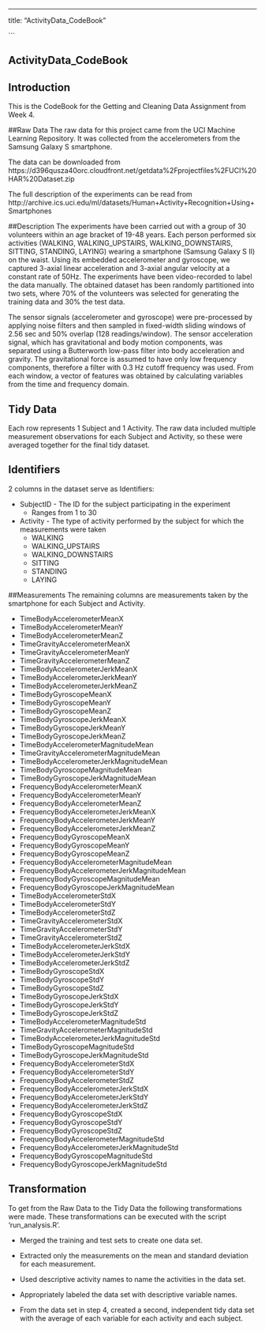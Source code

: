 ---
title: "ActivityData_CodeBook"

```

## ActivityData_CodeBook

## Introduction
This is the CodeBook for the Getting and Cleaning Data Assignment from Week 4.

##Raw Data
The raw data for this project came from the UCI Machine Learning Repository. It was collected from the accelerometers from the Samsung Galaxy S smartphone.

The data can be downloaded from  https://d396qusza40orc.cloudfront.net/getdata%2Fprojectfiles%2FUCI%20HAR%20Dataset.zip

The full description of the experiments can be read from 
http://archive.ics.uci.edu/ml/datasets/Human+Activity+Recognition+Using+Smartphones

##Description
The experiments have been carried out with a group of 30 volunteers within an age bracket of 19-48 years. Each person performed six activities (WALKING, WALKING_UPSTAIRS, WALKING_DOWNSTAIRS, SITTING, STANDING, LAYING) wearing a smartphone (Samsung Galaxy S II) on the waist. Using its embedded accelerometer and gyroscope, we captured 3-axial linear acceleration and 3-axial angular velocity at a constant rate of 50Hz. The experiments have been video-recorded to label the data manually. The obtained dataset has been randomly partitioned into two sets, where 70% of the volunteers was selected for generating the training data and 30% the test data.

The sensor signals (accelerometer and gyroscope) were pre-processed by applying noise filters and then sampled in fixed-width sliding windows of 2.56 sec and 50% overlap (128 readings/window). The sensor acceleration signal, which has gravitational and body motion components, was separated using a Butterworth low-pass filter into body acceleration and gravity. The gravitational force is assumed to have only low frequency components, therefore a filter with 0.3 Hz cutoff frequency was used. From each window, a vector of features was obtained by calculating variables from the time and frequency domain.


## Tidy Data
Each row represents 1 Subject and 1 Activity. The raw data included multiple measurement observations for each Subject and Activity, so these were averaged together for the final tidy dataset.

## Identifiers
2 columns in the dataset serve as Identifiers:

* SubjectID - The ID for the subject participating in the experiment
    + Ranges from 1 to 30
* Activity - The type of activity performed by the subject for which the measurements were taken
    + WALKING
    + WALKING_UPSTAIRS
    + WALKING_DOWNSTAIRS
    + SITTING
    + STANDING
    + LAYING


##Measurements
The remaining columns are measurements taken by the smartphone for each Subject and Activity.

* TimeBodyAccelerometerMeanX
* TimeBodyAccelerometerMeanY
* TimeBodyAccelerometerMeanZ
* TimeGravityAccelerometerMeanX
* TimeGravityAccelerometerMeanY
* TimeGravityAccelerometerMeanZ
* TimeBodyAccelerometerJerkMeanX
* TimeBodyAccelerometerJerkMeanY
* TimeBodyAccelerometerJerkMeanZ
* TimeBodyGyroscopeMeanX
* TimeBodyGyroscopeMeanY
* TimeBodyGyroscopeMeanZ
* TimeBodyGyroscopeJerkMeanX
* TimeBodyGyroscopeJerkMeanY
* TimeBodyGyroscopeJerkMeanZ
* TimeBodyAccelerometerMagnitudeMean
* TimeGravityAccelerometerMagnitudeMean
* TimeBodyAccelerometerJerkMagnitudeMean
* TimeBodyGyroscopeMagnitudeMean
* TimeBodyGyroscopeJerkMagnitudeMean
* FrequencyBodyAccelerometerMeanX
* FrequencyBodyAccelerometerMeanY
* FrequencyBodyAccelerometerMeanZ
* FrequencyBodyAccelerometerJerkMeanX
* FrequencyBodyAccelerometerJerkMeanY
* FrequencyBodyAccelerometerJerkMeanZ
* FrequencyBodyGyroscopeMeanX
* FrequencyBodyGyroscopeMeanY
* FrequencyBodyGyroscopeMeanZ
* FrequencyBodyAccelerometerMagnitudeMean
* FrequencyBodyAccelerometerJerkMagnitudeMean
* FrequencyBodyGyroscopeMagnitudeMean
* FrequencyBodyGyroscopeJerkMagnitudeMean
* TimeBodyAccelerometerStdX
* TimeBodyAccelerometerStdY
* TimeBodyAccelerometerStdZ
* TimeGravityAccelerometerStdX
* TimeGravityAccelerometerStdY
* TimeGravityAccelerometerStdZ
* TimeBodyAccelerometerJerkStdX
* TimeBodyAccelerometerJerkStdY
* TimeBodyAccelerometerJerkStdZ
* TimeBodyGyroscopeStdX
* TimeBodyGyroscopeStdY
* TimeBodyGyroscopeStdZ
* TimeBodyGyroscopeJerkStdX
* TimeBodyGyroscopeJerkStdY
* TimeBodyGyroscopeJerkStdZ
* TimeBodyAccelerometerMagnitudeStd
* TimeGravityAccelerometerMagnitudeStd
* TimeBodyAccelerometerJerkMagnitudeStd
* TimeBodyGyroscopeMagnitudeStd
* TimeBodyGyroscopeJerkMagnitudeStd
* FrequencyBodyAccelerometerStdX
* FrequencyBodyAccelerometerStdY
* FrequencyBodyAccelerometerStdZ
* FrequencyBodyAccelerometerJerkStdX
* FrequencyBodyAccelerometerJerkStdY
* FrequencyBodyAccelerometerJerkStdZ
* FrequencyBodyGyroscopeStdX
* FrequencyBodyGyroscopeStdY
* FrequencyBodyGyroscopeStdZ
* FrequencyBodyAccelerometerMagnitudeStd
* FrequencyBodyAccelerometerJerkMagnitudeStd
* FrequencyBodyGyroscopeMagnitudeStd
* FrequencyBodyGyroscopeJerkMagnitudeStd

## Transformation
To get from the Raw Data to the Tidy Data the following transformations were made. These transformations can be executed with the script 'run_analysis.R'.

* Merged the training and test sets to create one data set.

* Extracted only the measurements on the mean and standard deviation for each measurement.

* Used descriptive activity names to name the activities in the data set.

* Appropriately labeled the data set with descriptive variable names.

* From the data set in step 4, created a second, independent tidy data set with the average of each variable for each activity and each subject.


